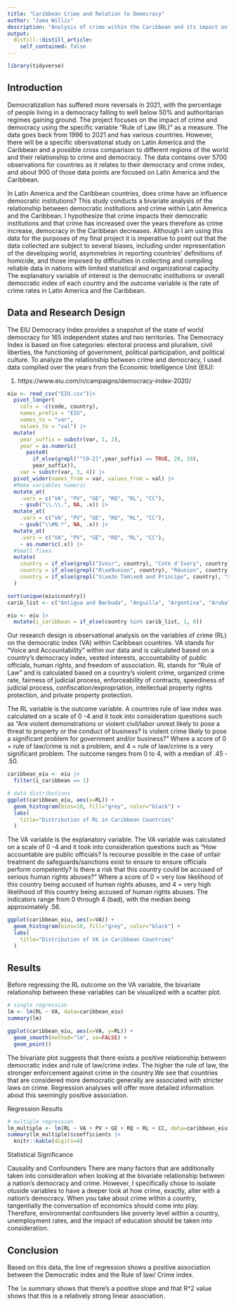 ```yaml
---
title: "Caribbean Crime and Relation to Democracy"
author: "Jama Willis"
description: "Analysis of crime within the Caribbean and its impact on democracy "
output:
  distill::distill_article:
    self_contained: false
---
```


```r
library(tidyverse)
```


## Introduction
Democratization has suffered more reversals in 2021, with the percentage of people living in a democracy falling to well below 50% and authoritarian regimes gaining ground. The project focuses on the impact of crime and democracy using the specific variable "Rule of Law (RL)" as a measure. The data goes back from 1996 to 2021 and has various countries. However, there will be a specific obersvational study on Latin America and the Caribbean and a possible cross comparison to different regions of the world and their relationship to crime and democracy. The data contains over 5700 observations for countries as it relates to their democracy and crime index, and about 900 of those data points are focused on Latin America and the Caribbean. 

In Latin America and the Caribbean countries, does crime have an influence democratic institutions? This study conducts a bivariate analysis of the relationship between democratic institutions and crime within Latin America and the Caribbean. I hypothesize that crime impacts their democratic institutions and that crime has increased over the years therefore as crime increase, democracy in the Caribbean decreases. Although I am using this data for the purposes of my final project it is imperative to point out that the data collected are subject to several biases, including under representation of the developing world, asymmetries in reporting countries’ definitions of homicide, and those imposed by difficulties in collecting and compiling reliable data in nations with limited statistical and organizational capacity. The explanatory variable of interest is the democratic institutions or overall democratic index of each country and the outcome variable is the rate of crime rates in Latin America and the Caribbean. 

## Data and Research Design 
The EIU Democracy Index provides a snapshot of the state of world democracy for 165 independent states and two territories. The Democracy Index is based on five categories: electoral process and pluralism, civil liberties, the functioning of government, political participation, and political culture. To analyze the relationship between crime and democracy, I used data complied over the years from the Economic Intelligence Unit (EIU):

1. https://www.eiu.com/n/campaigns/democracy-index-2020/

```r
eiu <- read_csv("EIU.csv")|>
  pivot_longer(
    cols = -c(code, country),
    names_prefix = "EIU",
    names_to = "var",
    values_to = "val") |>
  mutate(
    year_suffix = substr(var, 1, 2),
    year = as.numeric(
      paste0(
        if_else(grepl("^[0-2]",year_suffix) == TRUE, 20, 19),
        year_suffix)),
    var = substr(var, 3, 4)) |>
  pivot_wider(names_from = var, values_from = val) |>
  #Make variables numeric
  mutate_at(
    .vars = c("VA", "PV", "GE", "RQ", "RL", "CC"),
    ~ gsub("\\.\\.", NA, .x)) |>
  mutate_at(
    .vars = c("VA", "PV", "GE", "RQ", "RL", "CC"),
    ~ gsub("\\#N.*", NA, .x)) |>
  mutate_at(
    .vars = c("VA", "PV", "GE", "RQ", "RL", "CC"),
    ~ as.numeric(.x)) |>
  #Small fixes
  mutate(
    country = if_else(grepl("Ivoir", country), "Cote d'Ivory", country),
    country = if_else(grepl("R\xe9union", country), "Réunion", country),
    country = if_else(grepl("S\xe3o Tom\xe9 and Principe", country), "São Tomé and Principe", country)
  )

sort(unique(eiu$country))
carib_list <- c("Antigua and Barbuda", "Anguilla", "Argentina", "Aruba", "Bahamas, The", "Barbados", "Belize", "Bermuda", "Brazil", "British Virgin Islands", "Cayman Islands", "Chile", "Costa Rica", "Cuba", "Dominica", "Dominican Republic", "Ecuador", "El Salvador", "Guadeloupe", "Guyana", "Haiti", "Honduras", "Jamaica", "Martinique", "Montserrat", "Nicaragua", "Panama", "Paraguay", "Peru", "Puerto Rico", "St. Kitts and Nevis", "St. Lucia", "St. Vincent and the Grenadines", "Suriname", "Trinidad and Tobago", "Turks and Caicos Islands", "Uruguay", "Venezuela, RB", "Virgin Islands (U.S.)")

eiu <- eiu |>
  mutate(i_caribbean = if_else(country %in% carib_list, 1, 0))
```

Our research design is observational analysis on the variables of crime (RL) on the democratic index (VA) within Caribbean countries. VA stands for "Voice and Accountability" within our data and is calculated based on a country's democracy index, vested interests, accountability of public officials, human rights, and freedom of association. RL stands for "Rule of Law" and is calculated based on a country's violent crime, organized crime rate, fairness of judicial process, enforceability of contracts, speediness of judicial process, confiscation/expropriation, intellectual property rights protection, and private property protection. 

The RL variable is the outcome variable. A countries rule of law index was calculated on a scale of 0 -4 and it took into consideration questions such as "Are violent demonstrations or violent civil/labor unrest likely to pose a threat to property or the conduct of business? Is violent crime likely to pose a significant problem for government and/or business?" Where a score of 0 = rule of law/crime is not a problem, and 4 = rule of law/crime is a very significant problem. The outcome ranges from 0 to 4, with a median of .45 - .50. 


```r
caribbean_eiu <- eiu |>
  filter(i_caribbean == 1)

# data distributions
ggplot(caribbean_eiu, aes(x=RL)) +
  geom_histogram(bins=10, fill="grey", color="black") +
  labs(
    title="Distribution of RL in Caribbean Countries"
  )
```
The VA variable is the explanatory variable. The VA variable was calculated on a scale of 0 -4 and it took into consideration questions such as "How accountable are public officials? Is recourse possible in the case of unfair treatment do safeguards/sanctions exist to ensure to ensure officials perform competently? Is there a risk that this country could be accused of serious human rights abuses?" Where a score of 0 = very low likelihood of this country being accused of human rights abuses, and 4 = very high likelihood of this country being accused of human rights abuses. The indicators range from 0 through 4 (bad), with the median being approximately .56.   																				

```r
ggplot(caribbean_eiu, aes(x=VA)) +
  geom_histogram(bins=10, fill="grey", color="black") +
  labs(
    title="Distribution of VA in Caribbean Countries"
  )
```

## Results
Before regressing the RL outcome on the VA variable, the bivariate relationship between these variables can be visualized with a scatter plot. 

```r
# single regression
lm <- lm(RL ~ VA, data=caribbean_eiu)
summary(lm)

ggplot(caribbean_eiu, aes(x=VA, y=RL)) +
  geom_smooth(method="lm", se=FALSE) +
  geom_point()
```

The bivariate plot suggests that there exists a positive relationship between democratic index and rule of law/crime index. The higher the rule of law, the stronger enforcement against crime in the country.We see that countries that are considered more democratic generally are associated with stricter laws on crime. Regression analyses will offer more detailed information about this seemingly positive association.

 Regression Results

```r
# multiple regression
lm_multiple <- lm(RL ~ VA + PV + GE + RQ + RL + CC, data=caribbean_eiu)
summary(lm_multiple)$coefficients |>
  knitr::kable(digits=4)
```

Statistical Significance


Causality and Confounders
There are many factors that are additionally taken into consideration when looking at the bivariate relationship between a nation's democracy and crime. However, I specifically chose to isolate otuside variables to have a deeper look at how crime, exactly, alter with a nation's democracy. When you take about crime within a country, tangentially the conversation of economics should come into play. Therefore, environmental confounders like poverty level within a country, unemployment rates, and the impact of education should be taken into consideration. 

## Conclusion



Based on this data, the line of regression shows a positive association between the Democratic index and the Rule of law/ Crime index. 

The `lm` summary shows that there's a positive slope and that R^2 value shows that this is a relatively strong linear association. 
